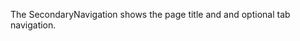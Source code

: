 The SecondaryNavigation shows the page title and and optional tab navigation.

<!--
### Usage with react
```js
import { SecondaryNavigation } from 'cdema_uikit';
```

```js
<SecondaryNavigation additional="additional Information">
    <Breadcrumb>
      <BreadcrumbItem>
        <a href="/#">
          <BreadcrumbHome />
        </a>
      </BreadcrumbItem>
      <BreadcrumbItem href="#">Breadcrumb 2</BreadcrumbItem>
      <BreadcrumbItem href="#">Breadcrumb 3</BreadcrumbItem>
    </Breadcrumb>
    <SecondaryNavigationTitle>The Page Title</SecondaryNavigationTitle>
    <Tabs {...props.tabs} customTabContent={true}>
      <Tab {...props.tab} label="Tab label 1" href="http://www.de.wfp.org" />
      <Tab {...props.tab} label="Tab label 2" href="http://www.es.wfp.org" />
      <Tab {...props.tab} label="Tab label 3" href="http://www.us.wfp.org" />
      <Tab {...props.tab} label="Tab label 4" href="http://www.fr.wfp.org" />
    </Tabs>
</SecondaryNavigation>
```
-->
